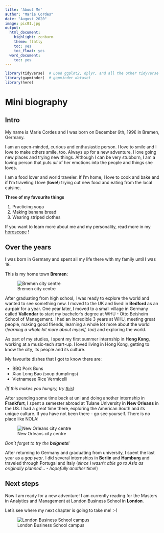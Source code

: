 ```yaml
---
title: 'About Me'
author: "Marie Cordes"
date: "August 2020"
image: pic01.jpg
output:
  html_document:
    highlight: zenburn
    theme: flatly
    toc: yes
    toc_float: yes
  word_document:
    toc: yes
---
```



```r
library(tidyverse)  # Load ggplot2, dplyr, and all the other tidyverse packages
library(gapminder)  # gapminder dataset
library(here)
```


# Mini biography

## Intro

My name is Marie Cordes and I was born on December 6th, 1996 in Bremen, Germany.

I am an open-minded, curious and enthusiastic person. I love to smile and I
love to make others smile, too. Always up for a new adventure, I love going 
new places and trying new things. Although I can be very stubborn, I am a loving
person that puts _all_ of her emotions into the people and things she loves. 

I am a food lover and world traveler. If I'm home, I love to cook and bake
and if I'm traveling I love (**love!**) trying out new food and eating from 
the local cuisine.

**Three of my favourite things**

1. Practicing yoga
2. Making banana bread 
3. Wearing striped clothes

If you want to learn more about me and my personality, read more in my [horoscope](https://www.astrology-zodiac-signs.com/zodiac-signs/sagittarius/) !

## Over the years

I was born in Germany and spent all my life there with my family until I was 18.

This is my home town **Bremen**:

![Bremen city centre](https://a.cdn-hotels.com/gdcs/production129/d1584/99bef550-7f75-11e8-9bad-0242ac110002.jpg)


After graduating from high school, I was ready to explore the world and wanted 
to see something new. I moved to the UK and lived in **Bedford** as an au-pair 
for a year. One year later, I moved to a small village in Germany called 
**Vallendar** to start my bachelor's degree at WHU - Otto Beisheim School of 
Management. I had an incredible 3 years at WHU, meeting great people, making 
good friends, learning a whole lot more about the world (_learning a whole lot 
more about myself, too_) and exploring the world.

As part of my studies, I spent my first summer internship in **Hong Kong**, 
working at a music-tech start-up. I loved living in Hong Kong, getting to 
know the city, its people and its culture.

My favourite dishes that I got to know there are:

- BBQ Pork Buns
- Xiao Long Bao (soup dumplings)
- Vietnamese Rice Vermicelli

_(If this makes you hungry, try [this](https://thewoksoflife.com/steamed-bbq-pork-buns-char-siu-bao/))_

After spending some time back at uni and doing another internship in 
**Frankfurt**, I spent a semester abroad at Tulane University in **New Orleans** 
in the US. I had a great time there, exploring the American South and its unique culture. If you have not been there - go see yourself. There is no place like NOLA! 

![New Orleans city centre](https://images.canusa.de/img/regionen/usa/suedstaaten/louisiana/new-orleans/no-content-pg-french-quarter-cathedral.cr3500x2328-0x0.1280x0.q50.jpg)

_Don't forget to try the **beignets**!_

After returning to Germany and graduating from university, I spent the last year
as a _gap year_. I did several internships in **Berlin** and **Hamburg** and 
traveled through Portugal and Italy (_since I wasn't able go to Asia as originally
planned... - hopefully another time!_)

## Next steps

Now I am ready for a new adventure! I am currently reading for the Masters in Analytics and Management at London Business School in **London**. 

Let's see where my next chapter is going to take me! :-)

![London Business School campus](https://upload.wikimedia.org/wikipedia/commons/thumb/b/b7/LBS_campus_2.jpg/1280px-LBS_campus_2.jpg)

